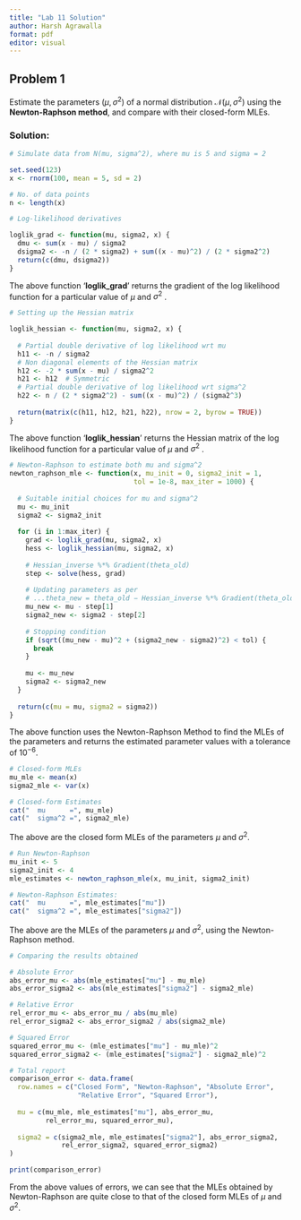 ```yaml
---
title: "Lab 11 Solution"
author: Harsh Agrawalla
format: pdf
editor: visual
---
```


## Problem 1

Estimate the parameters $(\mu, \sigma^2)$ of a normal distribution $\mathcal{N}(\mu, \sigma^2)$ using the **Newton-Raphson method**, and compare with their closed-form MLEs.

### Solution:

```r
# Simulate data from N(mu, sigma^2), where mu is 5 and sigma = 2

set.seed(123)
x <- rnorm(100, mean = 5, sd = 2)

# No. of data points
n <- length(x)
```

```r
# Log-likelihood derivatives

loglik_grad <- function(mu, sigma2, x) {
  dmu <- sum(x - mu) / sigma2
  dsigma2 <- -n / (2 * sigma2) + sum((x - mu)^2) / (2 * sigma2^2)
  return(c(dmu, dsigma2))
}
```

The above function '**loglik_grad**' returns the gradient of the log likelihood function for a particular value of $\mu$ and $\sigma^2$ .

```r
# Setting up the Hessian matrix

loglik_hessian <- function(mu, sigma2, x) {
  
  # Partial double derivative of log likelihood wrt mu
  h11 <- -n / sigma2  
  # Non diagonal elements of the Hessian matrix
  h12 <- -2 * sum(x - mu) / sigma2^2  
  h21 <- h12  # Symmetric
  # Partial double derivative of log likelihood wrt sigma^2
  h22 <- n / (2 * sigma2^2) - sum((x - mu)^2) / (sigma2^3)
  
  return(matrix(c(h11, h12, h21, h22), nrow = 2, byrow = TRUE))
}
```

The above function '**loglik_hessian**' returns the Hessian matrix of the log likelihood function for a particular value of $\mu$ and $\sigma^2$ .

```r
# Newton-Raphson to estimate both mu and sigma^2
newton_raphson_mle <- function(x, mu_init = 0, sigma2_init = 1,
                               tol = 1e-8, max_iter = 1000) {
  
  # Suitable initial choices for mu and sigma^2 
  mu <- mu_init
  sigma2 <- sigma2_init
  
  for (i in 1:max_iter) {
    grad <- loglik_grad(mu, sigma2, x)
    hess <- loglik_hessian(mu, sigma2, x)
    
    # Hessian_inverse %*% Gradient(theta_old)
    step <- solve(hess, grad)
    
    # Updating parameters as per
    # ...theta_new = theta_old − Hessian_inverse %*% Gradient(theta_old)
    mu_new <- mu - step[1]
    sigma2_new <- sigma2 - step[2]
    
    # Stopping condition
    if (sqrt((mu_new - mu)^2 + (sigma2_new - sigma2)^2) < tol) {
      break
    }
    
    mu <- mu_new
    sigma2 <- sigma2_new
  }
  
  return(c(mu = mu, sigma2 = sigma2))
}
```

The above function uses the Newton-Raphson Method to find the MLEs of the parameters and returns the estimated parameter values with a tolerance of $10^{-6}$.

```r
# Closed-form MLEs
mu_mle <- mean(x)
sigma2_mle <- var(x)

# Closed-form Estimates
cat("  mu      =", mu_mle)
cat("  sigma^2 =", sigma2_mle)
```

The above are the closed form MLEs of the parameters $\mu$ and $\sigma^2$.

```r
# Run Newton-Raphson
mu_init <- 5
sigma2_init <- 4
mle_estimates <- newton_raphson_mle(x, mu_init, sigma2_init)

# Newton-Raphson Estimates:
cat("  mu      =", mle_estimates["mu"])
cat("  sigma^2 =", mle_estimates["sigma2"])
```

The above are the MLEs of the parameters $\mu$ and $\sigma^2$, using the Newton-Raphson method.

```r
# Comparing the results obtained

# Absolute Error 
abs_error_mu <- abs(mle_estimates["mu"] - mu_mle)
abs_error_sigma2 <- abs(mle_estimates["sigma2"] - sigma2_mle)

# Relative Error
rel_error_mu <- abs_error_mu / abs(mu_mle)
rel_error_sigma2 <- abs_error_sigma2 / abs(sigma2_mle)

# Squared Error
squared_error_mu <- (mle_estimates["mu"] - mu_mle)^2
squared_error_sigma2 <- (mle_estimates["sigma2"] - sigma2_mle)^2

# Total report
comparison_error <- data.frame(
  row.names = c("Closed Form", "Newton-Raphson", "Absolute Error",
                 "Relative Error", "Squared Error"),
  
  mu = c(mu_mle, mle_estimates["mu"], abs_error_mu, 
         rel_error_mu, squared_error_mu),
  
  sigma2 = c(sigma2_mle, mle_estimates["sigma2"], abs_error_sigma2, 
             rel_error_sigma2, squared_error_sigma2)
)

print(comparison_error)
```

From the above values of errors, we can see that the MLEs obtained by Newton-Raphson are quite close to that of the closed form MLEs of $\mu$ and $\sigma^2$.
